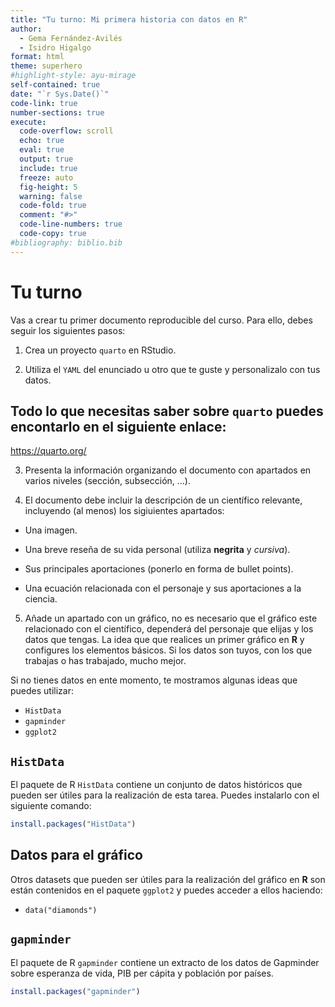 ```yaml
---
title: "Tu turno: Mi primera historia con datos en R"
author: 
  - Gema Fernández-Avilés 
  - Isidro Higalgo
format: html
theme: superhero
#highlight-style: ayu-mirage
self-contained: true
date: "`r Sys.Date()`"
code-link: true
number-sections: true
execute:
  code-overflow: scroll
  echo: true
  eval: true
  output: true
  include: true
  freeze: auto
  fig-height: 5
  warning: false
  code-fold: true
  comment: "#>"
  code-line-numbers: true
  code-copy: true
#bibliography: biblio.bib
---
```




# Tu turno
  
Vas a crear tu primer documento reproducible del curso. Para ello, debes seguir los siguientes pasos:

1. Crea un proyecto `quarto` en RStudio.

2. Utiliza el `YAML` del enunciado u otro que te guste y personalizalo con tus datos.

::: {.callout-tip}

## Todo lo que necesitas saber sobre `quarto` puedes encontarlo en el siguiente enlace:

[https://quarto.org/](https://quarto.org/)

:::


3. Presenta la información organizando el documento con apartados en varios niveles (sección, subsección, ...).

4. El documento debe incluir la descripción de un científico relevante, incluyendo (al menos) los sigiuientes apartados:

-	Una imagen.

-	Una breve reseña de su vida personal (utiliza **negrita** y *cursiva*).

-	Sus principales aportaciones (ponerlo en forma de bullet points).

-	Una ecuación relacionada con el personaje y sus aportaciones a la ciencia.

5. Añade un apartado con un gráfico, no es necesario que el gráfico este relacionado con el científico, dependerá del personaje que elijas y los datos que tengas. La idea que que realices un primer gráfico en **R** y configures los elementos básicos. Si los datos son tuyos, con los que trabajas o has trabajado, mucho mejor.  

Si no tienes datos en ente momento, te mostramos algunas ideas que puedes utilizar:

  - `HistData`
  - `gapminder`
  - `ggplot2`

::: {.callout-warning}

## `HistData`

El paquete de R `HistData` contiene un conjunto de datos históricos que pueden ser útiles para la realización de esta tarea. Puedes instalarlo con el siguiente comando:

```r
install.packages("HistData")
```
:::



::: {.callout-warning}

## Datos para el gráfico

Otros datasets que pueden ser útiles para la realización del gráfico en **R** son están contenidos en el paquete `ggplot2` y puedes acceder a ellos haciendo:

- `data("diamonds")`

:::


::: {.callout-warning}

## `gapminder`

El paquete de R `gapminder` contiene un extracto de los datos de Gapminder sobre esperanza de vida, PIB per cápita y población por países.

```r
install.packages("gapminder")
```
:::



